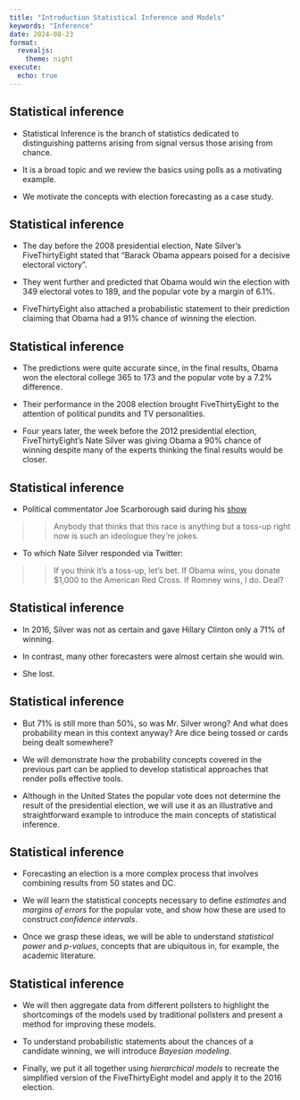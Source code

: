 ```yaml
---
title: "Introduction Statistical Inference and Models"
keywords: "Inference"
date: 2024-08-23
format:
  revealjs:
    theme: night
execute: 
  echo: true
---
```



## Statistical inference

- Statistical Inference is the branch of statistics dedicated to distinguishing patterns arising from signal versus those arising from chance.

- It is a broad topic and we review the basics using polls as a motivating example.


- We motivate the concepts with election forecasting as a case study.



## Statistical inference

- The day before the 2008 presidential election, Nate Silver's FiveThirtyEight stated that "Barack Obama appears poised for a decisive electoral victory".

- They went further and predicted that Obama would win the election with 349 electoral votes to 189, and the popular vote by a margin of 6.1%.

- FiveThirtyEight also attached a probabilistic statement to their prediction claiming that Obama had a 91% chance of winning the election.



## Statistical inference

- The predictions were quite accurate since, in the final results, Obama won the electoral college 365 to 173 and the popular vote by a 7.2% difference.

- Their performance in the 2008 election brought FiveThirtyEight to the attention of political pundits and TV personalities.

- Four years later, the week before the 2012 presidential election, FiveThirtyEight's Nate Silver was giving Obama a 90% chance of winning despite many of the experts thinking the final results would be closer.



## Statistical inference

- Political commentator Joe Scarborough said during his [show](https://www.youtube.com/watch?v=TbKkjm-gheY)

>> Anybody that thinks that this race is anything but a toss-up right now is such an ideologue they're jokes.

- To which Nate Silver responded via Twitter:

>> If you think it's a toss-up, let's bet. If Obama wins, you donate \$1,000 to the American Red Cross. If Romney wins, I do. Deal?

## Statistical inference

- In 2016, Silver was not as certain and gave Hillary Clinton only a 71% of winning.

- In contrast, many other forecasters were almost certain she would win.

- She lost.



## Statistical inference

- But 71% is still more than 50%, so was Mr. Silver wrong? And what does probability mean in this context anyway? Are dice being tossed or cards being dealt somewhere?

- We will demonstrate how the probability concepts covered in the previous part can be applied to develop statistical approaches that render polls effective tools.

- Although in the United States the popular vote does not determine the result of the presidential election, we will use it as an illustrative and straightforward example to introduce the main concepts of statistical inference.



## Statistical inference

- Forecasting an election is a more complex process that involves combining results from 50 states and DC.


- We will learn the statistical concepts necessary to define *estimates* and *margins of errors* for the popular vote, and show how these are used to construct *confidence intervals*.

- Once we grasp these ideas, we will be able to understand *statistical power* and *p-values*, concepts that are ubiquitous in, for example, the academic literature.


## Statistical inference

- We will then aggregate data from different pollsters to highlight the shortcomings of the models used by traditional pollsters and present a method for improving these models.

- To understand probabilistic statements about the chances of a candidate winning, we will introduce *Bayesian modeling*.

- Finally, we put it all together using *hierarchical models* to recreate the simplified version of the FiveThirtyEight model and apply it to the 2016 election.

